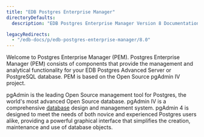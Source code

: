 ```yaml
---
title: "EDB Postgres Enterprise Manager"
directoryDefaults:
  description: "EDB Postgres Enterprise Manager Version 8 Documentation and release notes. PostgreSQL GUI tool for monitoring and performance optimization."

legacyRedirects:
  - "/edb-docs/p/edb-postgres-enterprise-manager/8.0"
---
```


Welcome to Postgres Enterprise Manager (PEM). Postgres Enterprise Manager (PEM) consists of components that provide the management and analytical functionality for your EDB Postgres Advanced Server or PostgreSQL database. PEM is based on the Open Source pgAdmin IV project.

pgAdmin is the leading Open Source management tool for Postgres, the world's most advanced Open Source database. pgAdmin IV is a comprehensive [database](http://www.postgresql.org) design and management system. pgAdmin 4 is designed to meet the needs of both novice and experienced Postgres users alike, providing a powerful graphical interface that simplifies the creation, maintenance and use of database objects.
